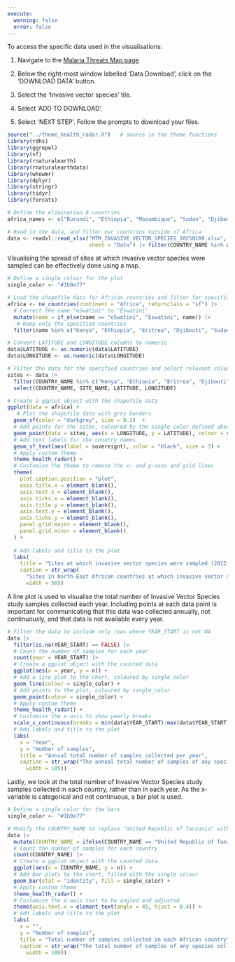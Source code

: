 ---
execute:
  warning: false
  error: false
---

To access the specific data used in the visualisations:

1.  Navigate to the [Malaria Threats Map page](https://apps.who.int/malaria/maps/threats/)

2.  Below the right-most window labelled 'Data Download', click on the 'DOWNLOAD DATA' button.

3.  Select the 'Invasive vector species' tile.

4.  Select 'ADD TO DOWNLOAD'.

5.  Select 'NEXT STEP'. Follow the prompts to download your files.

```{r, output = FALSE}
source("../theme_health_radar.R")   # source in the theme functions
library(rdhs)
library(ggrepel)
library(sf)
library(rnaturalearth)
library(rnaturalearthdata)
library(whowmr)
library(dplyr)
library(stringr)
library(tidyr)
library(forcats)
```

```{r}
# Define the elimination 8 countries
africa_names <- c("Burundi", "Ethiopia", "Mozambique", "Sudan", "Djibouti", "Ghana", "Kenya", "Eritrea", "Nigeria", "United Republic of Tanzania")

# Read in the data, and filter our countries outside of Africa
data <- readxl::read_xlsx("MTM_INVASIVE_VECTOR_SPECIES_20250109.xlsx",
                          sheet = "Data") |> filter(COUNTRY_NAME %in% africa_names)

```

Visualising the spread of sites at which invasive vector species were sampled can be effectively done using a map.

```{r}
# Define a single colour for the plot
single_color <- "#1b9e77"

# Load the shapefile data for African countries and filter for specific countries
africa <- ne_countries(continent = "Africa", returnclass = "sf") |> 
  # Correct the name "eSwatini" to "Eswatini"
  mutate(name = if_else(name == "eSwatini", "Eswatini", name)) |>  
   # Keep only the specified countries
  filter(name %in% c("Kenya", "Ethiopia", "Eritrea", "Djibouti", "Sudan")) 

# Convert LATITUDE and LONGITUDE columns to numeric
data$LATITUDE <- as.numeric(data$LATITUDE)
data$LONGITUDE <- as.numeric(data$LONGITUDE)

# Filter the data for the specified countries and select relevant columns
sites <- data |> 
  filter(COUNTRY_NAME %in% c("Kenya", "Ethiopia", "Eritrea", "Djibouti", "Sudan")) |> 
  select(COUNTRY_NAME, SITE_NAME, LATITUDE, LONGITUDE)  

# Create a ggplot object with the shapefile data
ggplot(data = africa) +
   # Plot the shapefile data with grey borders
  geom_sf(color = "darkgrey", size = 0.3)  + 
  # Add points for the sites, coloured by the single color defined above
  geom_point(data = sites, aes(x = LONGITUDE, y = LATITUDE), colour = single_color, size = 2)  + 
  # Add text labels for the country names
  geom_sf_text(aes(label = sovereignt), color = "black", size = 3) +
  # Apply custom theme
  theme_health_radar() +  
  # Customize the theme to remove the x- and y-axes and grid lines
  theme(
    plot.caption.position = "plot",
    axis.title.x = element_blank(),
    axis.text.x = element_blank(),
    axis.ticks.x = element_blank(),
    axis.title.y = element_blank(),
    axis.text.y = element_blank(),
    axis.ticks.y = element_blank(),
    panel.grid.major = element_blank(), 
    panel.grid.minor = element_blank()
  ) +
  
  # Add labels and title to the plot
  labs(
    title = "Sites at which invasive vector species were sampled (2012-2024)",
    caption = str_wrap(
      "Sites in North-East African countries at which invasive vector species were collected from 2012 to 2024. Ethiopia appears to hold the highest number of sampling sites. Source: Malaria Threats Map Invasive Vector Species", 
      width = 50))
```

A line plot is used to visualise the total number of Invasive Vector Species study samples collected each year. Including points at each data point is important for communicating that this data was collected annually, not continuously, and that data is not available every year.

```{r}
# Filter the data to include only rows where YEAR_START is not NA
data |> 
  filter(is.na(YEAR_START) == FALSE) |> 
  # Count the number of samples for each year
  count(year = YEAR_START) |> 
  # Create a ggplot object with the counted data
  ggplot(aes(x = year, y = n)) + 
  # Add a line plot to the chart, coloured by single_color
  geom_line(colour = single_color) +
  # Add points to the plot, coloured by single_color
  geom_point(colour = single_color) +
  # Apply custom theme
  theme_health_radar() + 
  # Customise the x-axis to show yearly breaks
  scale_x_continuous(breaks = min(data$YEAR_START):max(data$YEAR_START)) +
  # Add labels and title to the plot
  labs(
    x = "Year",
    y = "Number of samples",
    title = "Annual total number of samples collected per year", 
    caption = str_wrap("The annual total number of samples of any species collected in Africa during Invasive Vector Species studies which began in each year. No studies began in the years 2015 or 2017. There appears to be an increase in the number of samples collected between 2014 and 2022, followed by a drop in 2023. Source: Malaria Threats Map Invasive Vector Species", 
      width = 105))
```

Lastly, we look at the total number of Invasive Vector Species study samples collected in each country, rather than in each year. As the x-variable is categorical and not continuous, a bar plot is used.

```{r}
# Define a single color for the bars
single_color <- "#1b9e77"

# Modify the COUNTRY_NAME to replace "United Republic of Tanzania" with "Tanzania"
data |> 
  mutate(COUNTRY_NAME = ifelse(COUNTRY_NAME == "United Republic of Tanzania", "Tanzania", COUNTRY_NAME)) |> 
  # Count the number of samples for each country
  count(COUNTRY_NAME) |> 
  # Create a ggplot object with the counted data
  ggplot(aes(x = COUNTRY_NAME, y = n)) + 
  # Add bar plots to the chart, filled with the single colour
  geom_bar(stat = "identity", fill = single_color) +
  # Apply custom theme
  theme_health_radar() +
  # Customize the x-axis text to be angled and adjusted
  theme(axis.text.x = element_text(angle = 45, hjust = 0.4)) + 
  # Add labels and title to the plot
  labs(
    x = "",
    y = "Number of samples",
    title = "Total number of samples collected in each African country", 
    caption = str_wrap("The total number of samples of any species collected in each African country during Invasive Vector Species studies. No samples were taken in countries not present on the plot. Over three times the number of samples were collected in Ethiopia than in the second most prolific country, Kenya. Source: Malaria Threats Map Invasive Vector Species", 
      width = 100))
```
